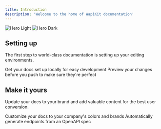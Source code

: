 ```yaml
---
title: Introduction
description: 'Welcome to the home of WapiKit documentation'
---
```


<img
  className="block dark:hidden"
  src="/images/banner.svg"
  alt="Hero Light"
/>
<img
  className="hidden dark:block"
  src="/images/banner.svg"
  alt="Hero Dark"
/>

## Setting up

The first step to world-class documentation is setting up your editing environments.

<CardGroup cols={2}>
  <Card
    title="Edit Your Docs"
    icon="pen-to-square"
    href="/docs/quickstart"
  >
    Get your docs set up locally for easy development
  </Card>
  <Card
    title="Preview Changes"
    icon="image"
    href="/docs/development"
  >
    Preview your changes before you push to make sure they're perfect
  </Card>
</CardGroup>

## Make it yours

Update your docs to your brand and add valuable content for the best user conversion.

<CardGroup cols={2}>
  <Card
    title="Customize Style"
    icon="palette"
    href="/docs/settings/global"
  >
    Customize your docs to your company's colors and brands
  </Card>
  <Card
    title="Reference APIs"
    icon="code"
    href="/docs/api-reference/introduction"
  >
    Automatically generate endpoints from an OpenAPI spec
  </Card>
</CardGroup>
